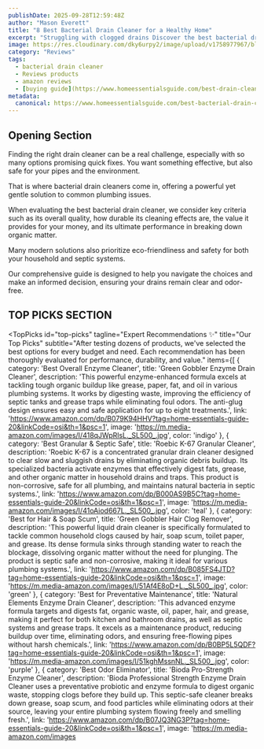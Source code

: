 ```yaml
---
publishDate: 2025-09-28T12:59:48Z
author: "Mason Everett"
title: "8 Best Bacterial Drain Cleaner for a Healthy Home"
excerpt: "Struggling with clogged drains Discover the best bacterial drain cleaners that actually work to keep your pipes clear and fresh. We tested top solutions to help you choose wisely."
image: https://res.cloudinary.com/dky6urpy2/image/upload/v1758977967/blog_image_1758977966_ff4hkd.webp
category: "Reviews"
tags:
  - bacterial drain cleaner
  - Reviews products
  - amazon reviews
  - [buying guide](https://www.homeessentialsguide.com/best-drain-cleaner-machine)
metadata:
  canonical: https://www.homeessentialsguide.com/best-bacterial-drain-cleaner
---
```



## Opening Section

<p>Finding the right drain cleaner can be a real challenge, especially with so many options promising quick fixes. You want something effective, but also safe for your pipes and the environment.</p>
<p>That is where bacterial drain cleaners come in, offering a powerful yet gentle solution to common plumbing issues.</p>
<p>When evaluating the best bacterial drain cleaner, we consider key criteria such as its overall quality, how durable its cleaning effects are, the value it provides for your money, and its ultimate performance in breaking down organic matter.</p>
<p>Many modern solutions also prioritize eco-friendliness and safety for both your household and septic systems.</p>
<p>Our comprehensive guide is designed to help you navigate the choices and make an informed decision, ensuring your drains remain clear and odor-free.</p>

## TOP PICKS SECTION

<TopPicks
  id="top-picks"
  tagline="Expert Recommendations ✨"
  title="Our Top Picks"
  subtitle="After testing dozens of products, we've selected the best options for every budget and need. Each recommendation has been thoroughly evaluated for performance, durability, and value."
  items={[
    {
      category: 'Best Overall Enzyme Cleaner',
      title: 'Green Gobbler Enzyme Drain Cleaner',
      description: 'This powerful enzyme-enhanced formula excels at tackling tough organic buildup like grease, paper, fat, and oil in various plumbing systems. It works by digesting waste, improving the efficiency of septic tanks and grease traps while eliminating foul odors. The anti-glug design ensures easy and safe application for up to eight treatments.',
      link: 'https://www.amazon.com/dp/B079K94HHV?tag=home-essentials-guide-20&linkCode=osi&th=1&psc=1',
      image: 'https://m.media-amazon.com/images/I/418qJWpRlsL._SL500_.jpg',
      color: 'indigo'
    },
    {
      category: 'Best Granular & Septic Safe',
      title: 'Roebic K-67 Granular Cleaner',
      description: 'Roebic K-67 is a concentrated granular drain cleaner designed to clear slow and sluggish drains by eliminating organic debris buildup. Its specialized bacteria activate enzymes that effectively digest fats, grease, and other organic matter in household drains and traps. This product is non-corrosive, safe for all plumbing, and maintains natural bacteria in septic systems.',
      link: 'https://www.amazon.com/dp/B000AS9B5C?tag=home-essentials-guide-20&linkCode=osi&th=1&psc=1',
      image: 'https://m.media-amazon.com/images/I/41oAiod667L._SL500_.jpg',
      color: 'teal'
    },
    {
      category: 'Best for Hair & Soap Scum',
      title: 'Green Gobbler Hair Clog Remover',
      description: 'This powerful liquid drain cleaner is specifically formulated to tackle common household clogs caused by hair, soap scum, toilet paper, and grease. Its dense formula sinks through standing water to reach the blockage, dissolving organic matter without the need for plunging. The product is septic safe and non-corrosive, making it ideal for various plumbing systems.',
      link: 'https://www.amazon.com/dp/B085FS4JTD?tag=home-essentials-guide-20&linkCode=osi&th=1&psc=1',
      image: 'https://m.media-amazon.com/images/I/51Af4E8oD+L._SL500_.jpg',
      color: 'green'
    },
    {
      category: 'Best for Preventative Maintenance',
      title: 'Natural Elements Enzyme Drain Cleaner',
      description: 'This advanced enzyme formula targets and digests fat, organic waste, oil, paper, hair, and grease, making it perfect for both kitchen and bathroom drains, as well as septic systems and grease traps. It excels as a maintenance product, reducing buildup over time, eliminating odors, and ensuring free-flowing pipes without harsh chemicals.',
      link: 'https://www.amazon.com/dp/B0BP5L5QDF?tag=home-essentials-guide-20&linkCode=osi&th=1&psc=1',
      image: 'https://m.media-amazon.com/images/I/51kghMssnNL._SL500_.jpg',
      color: 'purple'
    },
    {
      category: 'Best Odor Eliminator',
      title: 'Bioda Pro-Strength Enzyme Cleaner',
      description: 'Bioda Professional Strength Enzyme Drain Cleaner uses a preventative probiotic and enzyme formula to digest organic waste, stopping clogs before they build up. This septic-safe cleaner breaks down grease, soap scum, and food particles while eliminating odors at their source, leaving your entire plumbing system flowing freely and smelling fresh.',
      link: 'https://www.amazon.com/dp/B07JQ3NG3P?tag=home-essentials-guide-20&linkCode=osi&th=1&psc=1',
      image: 'https://m.media-amazon.com/images